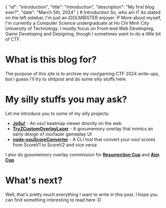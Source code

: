 <metadata>
{
    "id": "introduction",
    "title": "Introduction",
    "description": "My first blog ever?",
    "date": "March 5th, 2024"
}
</metadata>
# Introduction
So, who am I? As stated on the left sidebar, I'm just an iDOLM@STER enjoyer :P More about myself, I'm currently a Computer Science undergraduate at Ho Chi Minh City University of Technology. I mostly focus on Front-end Web Developing, Game Developing and Designing, though I sometimes want to do a little bit of CTF.

# What is this blog for?
The purpose of this site is to archive my osu!gaming CTF 2024 write-ups, but I guess I'll try to shitpost and do some silly stuffs here.

# My silly stuffs you may ask?
Let me introduce you to some of my silly projects:
- [**JoSu!**](https://preview.tryz.id.vn) - An osu! beatmap viewer directly on the web
- [**TryZCustomOverlayLazer**](https://github.com/FukutoTojido/TryZCustomOverlayLazer) - A gosumemory overlay that mimics an early design of osu!lazer gameplay UI
- [**node-osuScoreConverter**](https://github.com/FukutoTojido/node-osuScoreConverter) - A CLI tool that convert your osu! scores from ScoreV1 to ScoreV2 and vice versa

I also do gosumemory overlay commission for [**Resurrection Cup**](https://rescup.xyz/) and [**Aim Cup**](https://twitter.com/aim_cup)

# What's next?
Well, that's pretty much everything I want to write in this post. I hope you can find something interesting to read here :D

